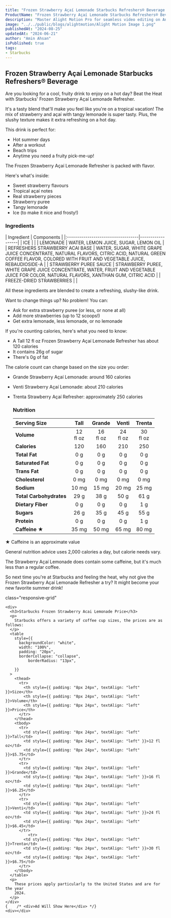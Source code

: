 ```yaml
---
title: "Frozen Strawberry Açaí Lemonade Starbucks Refreshers® Beverage Price & Calories"
ProductName: "Frozen Strawberry Açaí Lemonade Starbucks Refreshers® Beverage" 
description: "Master Alight Motion Pro for seamless video editing on Android, iOS, and Tablets with our ultimate guide, unlocking advanced features and elevating your skills in 2024!"
image: "../../public/blogs/alightmotion/Alight Motion Image 1.png"
publishedAt: "2024-08-25"
updatedAt: "2024-06-21"
author: "Amin Ahsan"
isPublished: true
tags:
- Starbucks
---
```


 
## Frozen Strawberry Açaí Lemonade Starbucks Refreshers® Beverage 

Are you looking for a cool, fruity drink to enjoy on a hot day? Beat the Heat with Starbucks' Frozen Strawberry Açaí Lemonade Refresher. 

It's a tasty blend that'll make you feel like you're on a tropical vacation! The mix of strawberry and açaí with tangy lemonade is super tasty.
Plus, the slushy texture makes it extra refreshing on a hot day.

This drink is perfect for:
- Hot summer days
- After a workout
- Beach trips
- Anytime you need a fruity pick-me-up!

The Frozen Strawberry Açaí Lemonade Refresher is packed with flavor.

Here's what's inside:
- Sweet strawberry flavours
- Tropical açaí notes
- Real strawberry pieces
- Strawberry puree
- Tangy lemonade
- Ice (to make it nice and frosty!)



<style jsx>{`
  .table-container {
    overflow-x: auto;
    position: relative;
  }
  .table-container table {
    border-collapse: collapse;
    width: 30%;
  }
  .table-container th,
  .table-container td {
    border: 1px solid #ddd;
    padding: 2px;
    min-width: 30px;
    font-size: 11px;
  }
  .table-container th:first-child,
  .table-container td:first-child {
    position: sticky;
    left: 0;
    background-color: white;
    z-index: 1;
  }
  @media (max-width: 768px) {
    .table-container th:not(:first-child),
    .table-container td:not(:first-child) {
      min-width: 50px;
    }
  }
`}</style>


### Ingredients
  <div style={{ overflowX: "scroll", fontSize: "14px" }}>
    | Ingredient                         | Components       |
    |:-----------------------------------|------------------|
    | ICE                                |                  | 
    | LEMONADE                           | WATER, LEMON JUICE, SUGAR, LEMON OIL                 | 
    |  REFRESHERS STRAWBERRY ACAI BASE   | WATER, SUGAR, WHITE GRAPE JUICE CONCENTRATE, NATURAL FLAVORS, CITRIC ACID, NATURAL GREEN COFFEE FLAVOR, COLORED WITH FRUIT AND VEGETABLE JUICE, REBAUDIOSIDE-A                       | 
    |  STRAWBERRY PUREE SAUCE            | STRAWBERRY PUREE, WHITE GRAPE JUICE CONCENTRATE, WATER, FRUIT AND VEGETABLE JUICE FOR COLOR, NATURAL FLAVORS, XANTHAN GUM, CITRIC ACID                 | 
    | FREEZE-DRIED STRAWBERRIES                             |                  | 
  </div>

All these ingredients are blended to create a refreshing, slushy-like drink.

Want to change things up? No problem! You can:
- Ask for extra strawberry puree (or less, or none at all)
- Add more strawberries (up to 12 scoops!)
- Get extra lemonade, less lemonade, or no lemonade

If you're counting calories, here's what you need to know:
- A  Tall 12 fl oz Frozen Strawberry Açaí Lemonade Refresher has about 120 calories
- It contains 26g of sugar
- There's 0g of fat

The calorie count can change based on the size you order:
- Grande Strawberry Açaí Lemonade: around 160 calories
- Venti Strawberry Açaí Lemonade: about 210 calories
- Trenta Strawberry Açaí Refresher: approximately 250 calories


  ### Nutrition
  |  Serving Size	            | Tall           | Grande        | Venti   | Trenta    |
  |:--------------------------|:--------------:|:-----------:|:--------:|:--------:|
  | **Volume**                | 12 <br/> fl oz | 16 <br/> fl oz |  24 <br/> fl oz | 30 <br/> fl oz |
  | **Calories**              | 120            | 160         | 210      | 250      |
  | **Total Fat**             | 0 g            | 0 g         | 0 g      | 0 g      |
  | **Saturated Fat**         | 0 g            | 0 g         | 0 g      | 0 g      |
  | **Trans Fat**             | 0 g            | 0 g         | 0 g      | 0 g      |
  | **Cholesterol**           | 0 mg           | 0 mg        | 0 mg     | 0 mg     |
  | **Sodium**                | 10 mg           | 15 mg       | 20 mg   | 25 mg    | 
  | **Total Carbohydrates**   | 29 g            | 38 g         | 50 g      | 61 g      |
  | **Dietary Fiber**         | 0 g            | 0 g         | 0 g      | 1 g      |
  | **Sugars**                | 26 g            | 35 g         | 45 g      | 55 g      |
  | **Protein**               | 0 g            | 0 g         | 0 g      | 1 g      |
  | **Caffeine ★**            | 35 mg          | 50 mg      | 65 mg   | 80 mg   |

★ Caffeine is an approximate value

General nutrition advice uses 2,000 calories a day, but calorie needs vary.

The Strawberry Açaí Lemonade does contain some caffeine, but it's much less than a regular coffee.

So next time you're at Starbucks and feeling the heat, why not give the Frozen Strawberry Açaí Lemonade Refresher a try? It might become your new favorite summer drink!

<style jsx>{`
  .table-container {
    overflow-x: auto;
    position: relative;
  }
  .table-container table {
    border-collapse: collapse;
    width: 80%;
  }
  .table-container th,
  .table-container td {
    border: 1px solid #ddd;
    padding: 2px;
    min-width: 30px;
    font-size: 11px;
  }
  .table-container th:first-child,
  .table-container td:first-child {
    position: sticky;
    left: 0;
    background-color: white;
    z-index: 1;
  }
  @media (max-width: 768px) {
    .table-container th:not(:first-child),
    .table-container td:not(:first-child) {
      min-width: 50px;
    }
  }
`}</style>
 <style jsx>{`
  @media (min-width: 768px) {
    .responsive-grid {
      display: grid;
      grid-template-columns: 1fr 1fr;
    }
  }
`}</style>

<div
  style={{
    backgroundColor: "#cee3de",
    borderLeft: "3px solid #0c7556",
   padding: "20px",
    paddingTop: "13px", // Add padding to the top
        display: "grid",
        height: "fit-content",
      }} 
      
  class="responsive-grid"

>
    <div>
      <h3>Starbucks Frozen Strawberry Acai Lemonade Price</h3>
      <p>
        Starbucks offers a variety of coffee cup sizes, the prices are as follows:
      </p>
      <table
        style={{
          backgroundColor: "white",
          width: "100%",
          padding: "20px",
          borderCollapse: "collapse",
              borderRadius: "13px",
          
        }}
      >
        <thead>
          <tr>
            <th style={{ padding: "8px 24px", textAlign: "left" }}>Size</th>
            <th style={{ padding: "8px 24px", textAlign: "left" }}>Volume</th>
            <th style={{ padding: "8px 24px", textAlign: "left" }}>Price</th>
          </tr>
        </thead>
        <tbody>
          <tr>
            <td style={{ padding: "8px 24px", textAlign: "left" }}>Tall</td>
            <td style={{ padding: "8px 24px", textAlign: "left" }}>12 fl oz</td>
            <td style={{ padding: "8px 24px", textAlign: "left" }}>$5.75</td>
          </tr>
          <tr>
            <td style={{ padding: "8px 24px", textAlign: "left" }}>Grande</td>
            <td style={{ padding: "8px 24px", textAlign: "left" }}>16 fl oz</td>
            <td style={{ padding: "8px 24px", textAlign: "left" }}>$6.25</td>
          </tr>
          <tr>
            <td style={{ padding: "8px 24px", textAlign: "left" }}>Venti</td>
            <td style={{ padding: "8px 24px", textAlign: "left" }}>24 fl oz</td>
            <td style={{ padding: "8px 24px", textAlign: "left" }}>$6.45</td>
          </tr>
              <tr>
            <td style={{ padding: "8px 24px", textAlign: "left" }}>Trenta</td>
            <td style={{ padding: "8px 24px", textAlign: "left" }}>30 fl oz</td>
            <td style={{ padding: "8px 24px", textAlign: "left" }}>$6.75</td>
          </tr>
        </tbody>
      </table>
      <p>
        These prices apply particularly to the United States and are for the year
        2024.
      </p>
    </div>
    {    /* <div>Ad Will Show Here</div> */}
    <div></div>
  </div>
